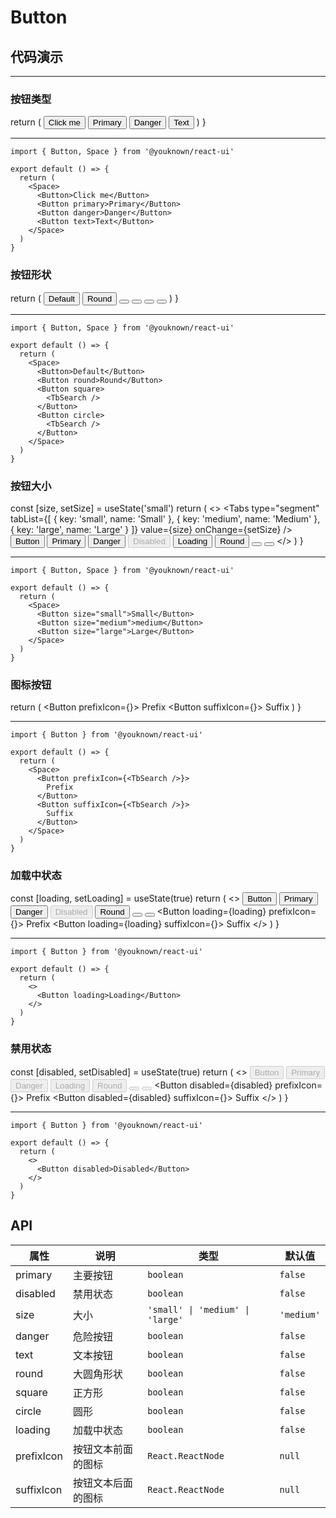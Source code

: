 # Button

## 代码演示


---

### 按钮类型

  return (
    <Space>
      <Button>Click me</Button>
      <Button primary>Primary</Button>
      <Button danger>Danger</Button>
      <Button text>Text</Button>
    </Space>
  )
}

<ButtonType />

---

```tsx
import { Button, Space } from '@youknown/react-ui'

export default () => {
  return (
    <Space>
      <Button>Click me</Button>
      <Button primary>Primary</Button>
      <Button danger>Danger</Button>
      <Button text>Text</Button>
    </Space>
  )
}
```

### 按钮形状

  return (
    <Space>
      <Button>Default</Button>
      <Button round>Round</Button>
      <Tooltip title="square button">
        <Button square>
          <TbSearch />
        </Button>
      </Tooltip>
      <Tooltip title="square primary button">
        <Button square primary>
          <TbSearch />
        </Button>
      </Tooltip>
      <Tooltip title="circle button">
        <Button circle>
          <TbSearch />
        </Button>
      </Tooltip>
      <Tooltip title="circle primary button">
        <Button circle primary>
          <TbSearch />
        </Button>
      </Tooltip>
    </Space>
  )
}

<ButtonShape />

---

```tsx
import { Button, Space } from '@youknown/react-ui'

export default () => {
  return (
    <Space>
      <Button>Default</Button>
      <Button round>Round</Button>
      <Button square>
        <TbSearch />
      </Button>
      <Button circle>
        <TbSearch />
      </Button>
    </Space>
  )
}
```

### 按钮大小

  const [size, setSize] = useState('small')
  return (
    <>
      <Tabs
        type="segment"
        tabList={[
          { key: 'small', name: 'Small' },
          { key: 'medium', name: 'Medium' },
          { key: 'large', name: 'Large' }
        ]}
        value={size}
        onChange={setSize}
      />
      <Divider />
      <Space>
        <Button size={size}>Button</Button>
        <Button size={size} primary>
          Primary
        </Button>
        <Button size={size} danger>
          Danger
        </Button>
        <Button size={size} disabled>
          Disabled
        </Button>
        <Button size={size} loading>
          Loading
        </Button>
        <Button size={size} round>
          Round
        </Button>
        <Button size={size} square>
          <TbSearch />
        </Button>
        <Button size={size} circle>
          <TbSearch />
        </Button>
      </Space>
    </>
  )
}

<ButtonSize />

---

```tsx
import { Button, Space } from '@youknown/react-ui'

export default () => {
  return (
    <Space>
      <Button size="small">Small</Button>
      <Button size="medium">medium</Button>
      <Button size="large">Large</Button>
    </Space>
  )
}
```

### 图标按钮

  return (
    <Space>
      <Button prefixIcon={<TbSearch />}>
        Prefix
      </Button>
      <Button suffixIcon={<TbSearch />}>
        Suffix
      </Button>
    </Space>
  )
}

<ButtonIcon />

---

```tsx
import { Button } from '@youknown/react-ui'

export default () => {
  return (
    <Space>
      <Button prefixIcon={<TbSearch />}>
        Prefix
      </Button>
      <Button suffixIcon={<TbSearch />}>
        Suffix
      </Button>
    </Space>
  )
}
```

### 加载中状态

  const [loading, setLoading] = useState(true)
  return (
    <>
      <Switch value={loading} onChange={setLoading} />
      <Divider />
      <Space>
        <Button loading={loading}>Button</Button>
        <Button loading={loading} primary>
          Primary
        </Button>
        <Button loading={loading} danger>
          Danger
        </Button>
        <Button loading={loading} disabled>
          Disabled
        </Button>
        <Button loading={loading} round>
          Round
        </Button>
        <Button loading={loading} square>
          <TbSearch />
        </Button>
        <Button loading={loading} circle>
          <TbSearch />
        </Button>
        <Button loading={loading} prefixIcon={<TbSearch />}>
          Prefix
        </Button>
        <Button loading={loading} suffixIcon={<TbSearch />}>
          Suffix
        </Button>
      </Space>
    </>
  )
}

<ButtonLoading />

---

```tsx
import { Button } from '@youknown/react-ui'

export default () => {
  return (
    <>
      <Button loading>Loading</Button>
    </>
  )
}
```

### 禁用状态

  const [disabled, setDisabled] = useState(true)
  return (
    <>
      <Switch value={disabled} onChange={setDisabled} />
      <Divider />
      <Space>
        <Button disabled={disabled}>Button</Button>
        <Button disabled={disabled} primary>
          Primary
        </Button>
        <Button disabled={disabled} danger>
          Danger
        </Button>
        <Button disabled={disabled} loading>
          Loading
        </Button>
        <Button disabled={disabled} round>
          Round
        </Button>
        <Button disabled={disabled} square>
          <TbSearch />
        </Button>
        <Button disabled={disabled} circle>
          <TbSearch />
        </Button>
        <Button disabled={disabled} prefixIcon={<TbSearch />}>
          Prefix
        </Button>
        <Button disabled={disabled} suffixIcon={<TbSearch />}>
          Suffix
        </Button>
      </Space>
    </>
  )
}

<ButtonDisabled />

---

```tsx
import { Button } from '@youknown/react-ui'

export default () => {
  return (
    <>
      <Button disabled>Disabled</Button>
    </>
  )
}
```

## API

| 属性       | 说明               | 类型              | 默认值   |
| ---------- | ------------------ | ----------------- | -------- |
| primary    | 主要按钮           | `boolean`         | `false`  |
| disabled   | 禁用状态           | `boolean`         | `false`  |
| size       | 大小               |  `'small' \| 'medium' \| 'large'`  | `'medium'` |
| danger     | 危险按钮           | `boolean`         | `false`  |
| text       | 文本按钮           | `boolean`         | `false`  |
| round      | 大圆角形状         | `boolean`         | `false`  |
| square     | 正方形             | `boolean`         | `false`  |
| circle     | 圆形               | `boolean`         | `false`  |
| loading    | 加载中状态         | `boolean`         | `false`  |
| prefixIcon | 按钮文本前面的图标 | `React.ReactNode` | `null`   |
| suffixIcon | 按钮文本后面的图标 | `React.ReactNode` | `null`   |
